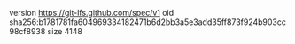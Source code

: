 version https://git-lfs.github.com/spec/v1
oid sha256:b1781781fa604969334182471b6d2bb3a5e3add35ff873f924b903cc98cf8938
size 4148
